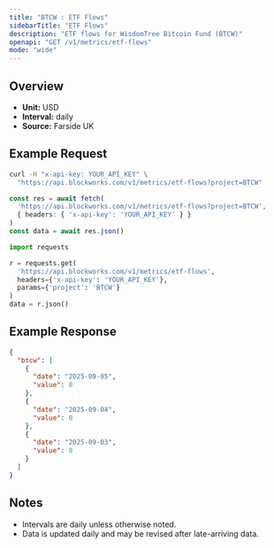 ```yaml
---
title: "BTCW : ETF Flows"
sidebarTitle: "ETF Flows"
description: "ETF flows for WisdomTree Bitcoin Fund (BTCW)"
openapi: "GET /v1/metrics/etf-flows"
mode: "wide"
---
```


## Overview

- **Unit:** USD
- **Interval:** daily
- **Source:** Farside UK

## Example Request

<CodeGroup>

```bash cURL
curl -H "x-api-key: YOUR_API_KEY" \
  "https://api.blockworks.com/v1/metrics/etf-flows?project=BTCW"
```

```typescript TypeScript
const res = await fetch(
  'https://api.blockworks.com/v1/metrics/etf-flows?project=BTCW',
  { headers: { 'x-api-key': 'YOUR_API_KEY' } }
)
const data = await res.json()
```

```python Python
import requests

r = requests.get(
  'https://api.blockworks.com/v1/metrics/etf-flows',
  headers={'x-api-key': 'YOUR_API_KEY'},
  params={'project': 'BTCW'}
)
data = r.json()
```

</CodeGroup>

## Example Response

```json
{
  "btcw": [
    {
      "date": "2025-09-05",
      "value": 0
    },
    {
      "date": "2025-09-04",
      "value": 0
    },
    {
      "date": "2025-09-03",
      "value": 0
    }
  ]
}
```

## Notes
- Intervals are daily unless otherwise noted.
- Data is updated daily and may be revised after late-arriving data.
